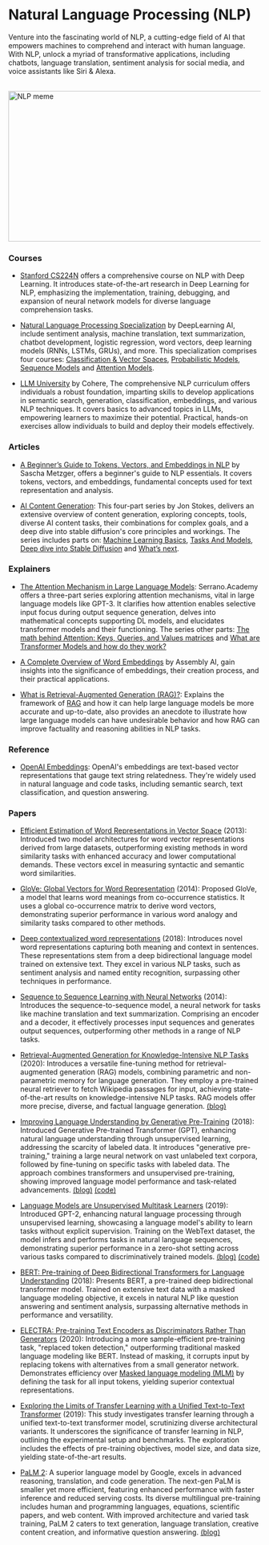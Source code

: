 # Natural Language Processing (NLP)

Venture into the fascinating world of NLP, a cutting-edge field of AI that empowers machines to comprehend and interact with human language. With NLP, unlock a myriad of transformative applications, including chatbots, language translation, sentiment analysis for social media, and voice assistants like Siri & Alexa.

<br/>


<div style={{ position: "relative" }}>
  <Image
    src="/static/img/memes/nlpMeme.png"
    alt="NLP meme"
    height="300"
    width="1000"
    priority
  />
</div>

### Courses

- [Stanford CS224N](https://www.youtube.com/playlist?list=PLoROMvodv4rOSH4v6133s9LFPRHjEmbmJ) offers a comprehensive course on NLP with Deep Learning. It introduces state-of-the-art research in Deep Learning for NLP, emphasizing the implementation, training, debugging, and expansion of neural network models for diverse language comprehension tasks.

- [Natural Language Processing Specialization](https://www.deeplearning.ai/courses/natural-language-processing-specialization/) by DeepLearning AI, include sentiment analysis, machine translation, text summarization, chatbot development, logistic regression, word vectors, deep learning models (RNNs, LSTMs, GRUs), and more. This specialization comprises four courses:
<a class="link" target="_blank" href="https://www.coursera.org/learn/classification-vector-spaces-in-nlp?specialization=natural-language-processing">Classification & Vector Spaces</a>,
<a class="link" target="_blank" href="https://www.coursera.org/learn/probabilistic-models-in-nlp?specialization=natural-language-processing">Probabilistic Models</a>,
<a class="link" target="_blank" href="https://www.coursera.org/learn/sequence-models-in-nlp?specialization=natural-language-processing">Sequence Models</a> and
<a class="link" target="_blank" href="https://www.coursera.org/learn/attention-models-in-nlp?specialization=natural-language-processing">Attention Models</a>.

- [LLM University](https://docs.cohere.com/docs/llmu) by Cohere, The comprehensive NLP curriculum offers individuals a robust foundation, imparting skills to develop applications in semantic search, generation, classification, embeddings, and various NLP techniques. It covers basics to advanced topics in LLMs, empowering learners to maximize their potential. Practical, hands-on exercises allow individuals to build and deploy their models effectively.


### Articles

- [A Beginner’s Guide to Tokens, Vectors, and Embeddings in NLP](https://medium.com/@saschametzger/what-are-tokens-vectors-and-embeddings-how-do-you-create-them-e2a3e698e037) by Sascha Metzger, offers a beginner's guide to NLP essentials. It covers tokens, vectors, and embeddings, fundamental concepts used for text representation and analysis.

- [AI Content Generation](https://www.jonstokes.com/p/ai-content-generation-part-1-machine): This four-part series by Jon Stokes, delivers an extensive overview of content generation, exploring concepts, tools, diverse AI content tasks, their combinations for complex goals, and a deep dive into stable diffusion's core principles and workings. The series includes parts on:
<a class="link" target="_blank" href="https://www.jonstokes.com/p/ai-content-generation-part-1-machine">Machine Learning Basics</a>,
<a class="link" target="_blank" href="https://www.jonstokes.com/p/ai-content-generation-part-2-tasks">Tasks And Models</a>,
<a class="link" target="_blank" href="https://www.jonstokes.com/p/getting-started-with-stable-diffusion">Deep dive into Stable Diffusion</a> and
<a class="link" target="_blank" href="https://www.jonstokes.com/p/ai-content-generation-part-4-whats">What’s next</a>.

### Explainers

- [The Attention Mechanism in Large Language Models](https://www.youtube.com/watch?v=OxCpWwDCDFQ): Serrano.Academy offers a three-part series exploring attention mechanisms, vital in large language models like GPT-3. It clarifies how attention enables selective input focus during output sequence generation, delves into mathematical concepts supporting DL models, and elucidates transformer models and their functioning. The series other parts:
<a class="link" target="_blank" href="https://www.youtube.com/watch?v=UPtG_38Oq8o">The math behind Attention: Keys, Queries, and Values matrices</a> and
<a class="link" target="_blank" href="https://www.youtube.com/watch?v=qaWMOYf4ri8&t=276s">What are Transformer Models and how do they work?</a>

- [A Complete Overview of Word Embeddings](https://www.youtube.com/watch?v=5MaWmXwxFNQ) by Assembly AI, gain insights into the significance of embeddings, their creation process, and their practical applications.

- [What is Retrieval-Augmented Generation (RAG)?](https://www.youtube.com/watch?v=T-D1OfcDW1M): Explains the framework of <a class="link" target="_blank" href="https://huggingface.co/docs/transformers/model_doc/rag">RAG</a> and how it can help large language models be more accurate and up-to-date, also provides an anecdote to illustrate how large language models can have undesirable behavior and how RAG can improve factuality and reasoning abilities in NLP tasks.

### Reference

- [OpenAI Embeddings](https://platform.openai.com/docs/guides/embeddings/what-are-embeddings): OpenAI's embeddings are text-based vector representations that gauge text string relatedness. They're widely used in natural language and code tasks, including semantic search, text classification, and question answering.

### Papers 

- [Efficient Estimation of Word Representations in Vector Space](https://arxiv.org/abs/1301.3781) (2013): Introduced two model architectures for word vector representations derived from large datasets, outperforming existing methods in word similarity tasks with enhanced accuracy and lower computational demands. These vectors excel in measuring syntactic and semantic word similarities.

- [GloVe: Global Vectors for Word Representation](https://nlp.stanford.edu/pubs/glove.pdf) (2014): Proposed GloVe, a model that learns word meanings from co-occurrence statistics. It uses a global co-occurrence matrix to derive word vectors, demonstrating superior performance in various word analogy and similarity tasks compared to other methods.

- [Deep contextualized word representations](https://arxiv.org/abs/1802.05365) (2018): Introduces novel word representations capturing both meaning and context in sentences. These representations stem from a deep bidirectional language model trained on extensive text. They excel in various NLP tasks, such as sentiment analysis and named entity recognition, surpassing other techniques in performance.

- [Sequence to Sequence Learning with Neural Networks](https://arxiv.org/abs/1409.3215) (2014): Introduces the sequence-to-sequence model, a neural network for tasks like machine translation and text summarization. Comprising an encoder and a decoder, it effectively processes input sequences and generates output sequences, outperforming other methods in a range of NLP tasks.

- [Retrieval-Augmented Generation for Knowledge-Intensive NLP Tasks](https://arxiv.org/abs/2005.11401v4) (2020): Introduces a versatile fine-tuning method for retrieval-augmented generation (RAG) models, combining parametric and non-parametric memory for language generation. They employ a pre-trained neural retriever to fetch Wikipedia passages for input, achieving state-of-the-art results on knowledge-intensive NLP tasks. RAG models offer more precise, diverse, and factual language generation. <a class="link" target="_blank" href="https://ai.meta.com/blog/retrieval-augmented-generation-streamlining-the-creation-of-intelligent-natural-language-processing-models/">(blog)</a> 

- [Improving Language Understanding by Generative Pre-Training](https://s3-us-west-2.amazonaws.com/openai-assets/research-covers/language-unsupervised/language_understanding_paper.pdf) (2018): Introduced Generative Pre-trained Transformer (GPT), enhancing natural language understanding through unsupervised learning, addressing the scarcity of labeled data. It introduces "generative pre-training," training a large neural network on vast unlabeled text corpora, followed by fine-tuning on specific tasks with labeled data. The approach combines transformers and unsupervised pre-training, showing improved language model performance and task-related advancements. <a class="link" target="_blank" href="https://openai.com/research/language-unsupervised">(blog)</a> <a class="link" target="_blank" href="https://github.com/openai/finetune-transformer-lm">(code)</a> 

- [Language Models are Unsupervised Multitask Learners](https://cdn.openai.com/better-language-models/language_models_are_unsupervised_multitask_learners.pdf) (2019): Introduced GPT-2, enhancing natural language processing through unsupervised learning, showcasing a language model's ability to learn tasks without explicit supervision. Training on the WebText dataset, the model infers and performs tasks in natural language sequences, demonstrating superior performance in a zero-shot setting across various tasks compared to discriminatively trained models. <a class="link" target="_blank" href="https://openai.com/research/better-language-models">(blog)</a>  <a class="link" target="_blank" href="https://github.com/openai/gpt-2">(code)</a>

- [BERT: Pre-training of Deep Bidirectional Transformers for Language Understanding](https://arxiv.org/abs/1810.04805) (2018): Presents BERT, a pre-trained deep bidirectional transformer model. Trained on extensive text data with a masked language modeling objective, it excels in natural NLP like question answering and sentiment analysis, surpassing alternative methods in performance and versatility.

- [ELECTRA: Pre-training Text Encoders as Discriminators Rather Than Generators](https://arxiv.org/abs/2003.10555) (2020): Introducing a more sample-efficient pre-training task, "replaced token detection," outperforming traditional masked language modeling like BERT. Instead of masking, it corrupts input by replacing tokens with alternatives from a small generator network. Demonstrates efficiency over <a class="link" target="_blank" href="https://huggingface.co/docs/transformers/tasks/masked_language_modeling">Masked language modeling (MLM)</a> by defining the task for all input tokens, yielding superior contextual representations.

- [Exploring the Limits of Transfer Learning with a Unified Text-to-Text Transformer](https://arxiv.org/abs/1910.10683) (2019): This study investigates transfer learning through a unified text-to-text transformer model, scrutinizing diverse architectural variants. It underscores the significance of transfer learning in NLP, outlining the experimental setup and benchmarks. The exploration includes the effects of pre-training objectives, model size, and data size, yielding state-of-the-art results. 

- [PaLM 2](https://ai.google/discover/palm2/): A superior language model by Google, excels in advanced reasoning, translation, and code generation. The next-gen PaLM is smaller yet more efficient, featuring enhanced performance with faster inference and reduced serving costs. Its diverse multilingual pre-training includes human and programming languages, equations, scientific papers, and web content. With improved architecture and varied task training, PaLM 2 caters to text generation, language translation, creative content creation, and informative question answering. <a class="link" target="_blank" href="https://blog.google/technology/ai/google-palm-2-ai-large-language-model/">(blog)</a>